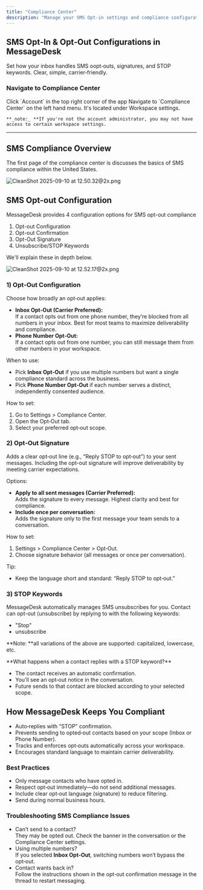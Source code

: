 ```yaml
---
title: "Compliance Center"
description: "Manage your SMS Opt-in settings and compliance configuration for the inbox."
---
```


## SMS Opt‑In & Opt‑Out Configurations in MessageDesk

Set how your inbox handles SMS oopt‑outs, signatures, and STOP keywords. Clear, simple, carrier‑friendly.

### Navigate to Compliance Center

<Steps>
  <Step title="Navigate to Account Settings">
    Click `Account` in the top right corner of the app
  </Step>
  <Step title="Click Compliance Center">
    Navigate to `Compliance Center` on the left hand menu. It's located under Workspace settings.

    **_note:_ **If you're not the account administrator, you may not have access to certain workspace settings.
  </Step>
</Steps>

---

## SMS Compliance Overview

The first page of the compliance center is discusses the basics of SMS compliance within the United States.

![CleanShot 2025-09-10 at 12.50.32@2x.png](/images/CleanShot2025-09-10at12.50.32@2x.png)

## SMS Opt-out Configuration

MessageDesk provides 4 configuration options for SMS opt-out compliance

1. Opt-out Configuration
2. Opt-out Confirmation
3. Opt-Out Signature
4. Unsubscribe/STOP Keywords

We'll explain these in depth below.

![CleanShot 2025-09-10 at 12.52.17@2x.png](/images/CleanShot2025-09-10at12.52.17@2x.png)

### **1) Opt‑Out Configuration**

Choose how broadly an opt‑out applies:

- **Inbox Opt‑Out (Carrier Preferred):**\
  If a contact opts out from one phone number, they’re blocked from all numbers in your inbox. Best for most teams to maximize deliverability and compliance.
- **Phone Number Opt‑Out:**\
  If a contact opts out from one number, you can still message them from other numbers in your workspace.

When to use:

- Pick **Inbox Opt‑Out** if you use multiple numbers but want a single compliance standard across the business.
- Pick **Phone Number Opt‑Out** if each number serves a distinct, independently consented audience.

How to set:

1. Go to Settings \> Compliance Center.
2. Open the Opt‑Out tab.
3. Select your preferred opt‑out scope.

### **2) Opt‑Out Signature**

Adds a clear opt‑out line (e.g., “Reply STOP to opt‑out”) to your sent messages. Including the opt-out signature will improve deliverability by meeting carrier expectations.

Options:

- **Apply to all sent messages (Carrier Preferred):**\
  Adds the signature to every message. Highest clarity and best for compliance.
- **Include once per conversation:**\
  Adds the signature only to the first message your team sends to a conversation.

How to set:

1. Settings \> Compliance Center \> Opt‑Out.
2. Choose signature behavior (all messages or once per conversation).

Tip:

- Keep the language short and standard: “Reply STOP to opt‑out.”

### **3) STOP Keywords**

MessageDesk automatically manages SMS unsubscribes for you. Contact can opt-out (unsubscribe) by replying to with the following keywords:

- "Stop"
- unsubscribe

\*\*Note: \*\*all variations of the above are supported: capitalized, lowercase, etc.

<Info>
  **What happens when a contact replies with a STOP keyword?**

  - The contact receives an automatic confirmation.
  - You’ll see an opt‑out notice in the conversation.
  - Future sends to that contact are blocked according to your selected scope.
</Info>

## **How MessageDesk Keeps You Compliant**

- Auto‑replies with “STOP” confirmation.
- Prevents sending to opted‑out contacts based on your scope (Inbox or Phone Number).
- Tracks and enforces opt‑outs automatically across your workspace.
- Encourages standard language to maintain carrier deliverability.

### **Best Practices**

- Only message contacts who have opted in.
- Respect opt‑out immediately—do not send additional messages.
- Include clear opt‑out language (signature) to reduce filtering.
- Send during normal business hours.

### **Troubleshooting SMS Compliance Issues**

- Can’t send to a contact?\
  They may be opted out. Check the banner in the conversation or the Compliance Center settings.
- Using multiple numbers?\
  If you selected **Inbox Opt‑Out**, switching numbers won’t bypass the opt‑out.
- Contact wants back in?\
  Follow the instructions shown in the opt‑out confirmation message in the thread to restart messaging.